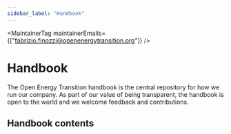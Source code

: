 ```yaml
---
sidebar_label: "Handbook"
---
```



<MaintainerTag maintainerEmails={["fabrizio.finozzi@openenergytransition.org"]} />


# Handbook

<ControlledDocBanner />

The Open Energy Transition handbook is the central repository for how we run our company. As part of our value of being transparent, the handbook is open to the world and we welcome feedback and contributions.

## Handbook contents

<DocCardList />
